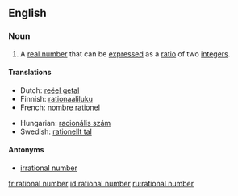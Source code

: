 ==English==

===Noun===
{{en-noun|sg=[[rational]] [[number]]}}

# {{mathematics}} A [[real number]] that can be [[express]]ed as a [[ratio]] of two [[integer]]s.

====Translations====
{{top}}
*Dutch: [[reëel getal]] {{n}}
*Finnish: [[rationaaliluku]]
*French: [[nombre rationel]] {{m}}
{{mid}}
*Hungarian: [[racionális szám]]
*Swedish: [[rationellt tal]]
{{bottom}}

====Antonyms====
*[[irrational number]]

[[fr:rational number]]
[[id:rational number]]
[[ru:rational number]]